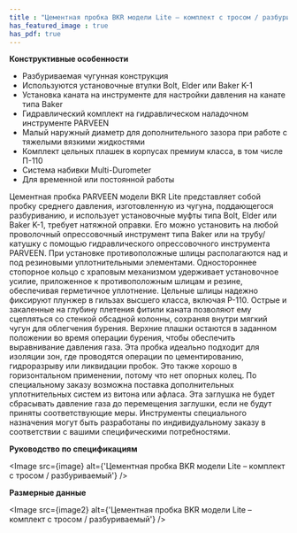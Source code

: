 ```yaml
---
title : "Цементная пробка BKR модели Lite – комплект с тросом / разбуриваемый"
has_featured_image : true
has_pdf: true
---
```


**Конструктивные особенности**

* Разбуриваемая чугунная конструкция
* Используются установочные втулки Bolt, Elder или Baker K-1
* Установка каната на инструменте для настройки давления на канате типа Baker
* Гидравлический комплект на гидравлическом наладочном инструменте PARVEEN
* Малый наружный диаметр для дополнительного зазора при работе с тяжелыми вязкими жидкостями
* Комплект цельных плашек в корпусах премиум класса, в том числе П-110
* Система набивки Multi-Durometer
* Для временной или постоянной работы

Цементная пробка PARVEEN модели BKR Lite представляет собой пробку среднего давления, изготовленную из чугуна, поддающегося разбуриванию, и использует установочные муфты типа Bolt, Elder или Baker K-1, требует натяжной оправки. Его можно установить на любой проволочный опрессовочный инструмент типа Baker или на трубу/катушку с помощью гидравлического опрессовочного инструмента PARVEEN. При установке противоположные шлицы располагаются над и под резиновыми уплотнительными элементами. Одностороннее стопорное кольцо с храповым механизмом удерживает установочное усилие, приложенное к противоположным шлицам и резине, обеспечивая герметичное уплотнение. Цельные шлицы надежно фиксируют плунжер в гильзах высшего класса, включая P-110. Острые и закаленные на глубину плетения фитили каната позволяют ему сцепляться со стенкой обсадной колонны, сохраняя внутри мягкий чугун для облегчения бурения. Верхние плашки остаются в заданном положении во время операции бурения, чтобы обеспечить выравнивание давления газа. Эта пробка идеально подходит для изоляции зон, где проводятся операции по цементированию, гидроразрыву или ликвидации пробок. Это также хорошо в горизонтальном применении, потому что нет опорных колец. По специальному заказу возможна поставка дополнительных уплотнительных систем из витона или афласа. Эта заглушка не будет сбрасывать давление газа до перемещения заглушки, если не будут приняты соответствующие меры. Инструменты специального назначения могут быть разработаны по индивидуальному заказу в соответствии с вашими специфическими потребностями.

**Руководство по спецификациям**


<Image src={image} alt={'Цементная пробка BKR модели Lite – комплект с тросом / разбуриваемый'} />

**Размерные данные**

<Image src={image2} alt={'Цементная пробка BKR модели Lite – комплект с тросом / разбуриваемый'} />
